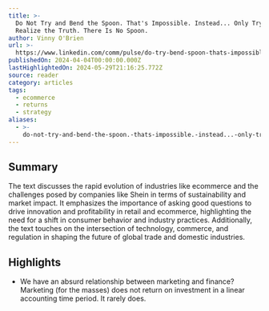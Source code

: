 ```yaml
---
title: >-
  Do Not Try and Bend the Spoon. That's Impossible. Instead... Only Try to
  Realize the Truth. There Is No Spoon.
author: Vinny O'Brien
url: >-
  https://www.linkedin.com/comm/pulse/do-try-bend-spoon-thats-impossible-instead-only-realize-vinny-o-brien-5a6ue?lipi=urn%3Ali%3Apage%3Aemail_email_series_follow_newsletter_01%3BgGfB%2FEA5QqmgDYU99DQTPA%3D%3D&midToken=AQGp89vrfZliAg&midSig=0vlbCiGerYsrc1&trk=eml-email_series_follow_newsletter_01-newsletter_hero_banner-0-open_on_linkedin_cta&trkEmail=eml-email_series_follow_newsletter_01-newsletter_hero_banner-0-open_on_linkedin_cta-null-7e1yqy~lulbqr5a~iz-null-null&eid=7e1yqy-lulbqr5a-iz&otpToken=MTYwMTE4ZTgxNDI3Y2NjMGIyMjQwNGVkNDcxY2U1YjA4ZmNhZDQ0NzliYTk4YjYxNzNjNzAwNmU0YTU5NTVmNGYyZGNkZjgxNTJiOGNhZTA1NzhkYzI4Zjk5YWJhMTg5ZjFlN2M3MzFhYzc2OTgxZTE4ZTA4ZSwxLDE%3D
publishedOn: 2024-04-04T00:00:00.000Z
lastHighlightedOn: 2024-05-29T21:16:25.772Z
source: reader
category: articles
tags:
  - ecommerce
  - returns
  - strategy
aliases:
  - >-
    do-not-try-and-bend-the-spoon.-thats-impossible.-instead...-only-try-to-realize-the-truth.-there-is-no-spoon.
---
```

## Summary

The text discusses the rapid evolution of industries like ecommerce and the challenges posed by companies like Shein in terms of sustainability and market impact. It emphasizes the importance of asking good questions to drive innovation and profitability in retail and ecommerce, highlighting the need for a shift in consumer behavior and industry practices. Additionally, the text touches on the intersection of technology, commerce, and regulation in shaping the future of global trade and domestic industries.

## Highlights
- We have an absurd relationship between marketing and finance? Marketing (for the masses) does not return on investment in a linear accounting time period. It rarely does.
